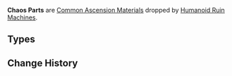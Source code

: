{{Terminology Infobox
|image        = <gallery>
Item Chaos Device.png|Device
Item Chaos Circuit.png|Circuit
Item Chaos Core.png|Core
</gallery>
|type         = Item Groups
|type2        = Common Ascension Materials
|source1      = [[Humanoid Ruin Machines]]
}}
'''Chaos Parts''' are [[Common Ascension Materials]] dropped by [[Humanoid Ruin Machines]].

==Types==
{{Material Quality
|2=Chaos Device
|3=Chaos Circuit
|4=Chaos Core
}}

==Change History==
{{Change History|1.0}}
[[Category:Chaos Parts| ]]